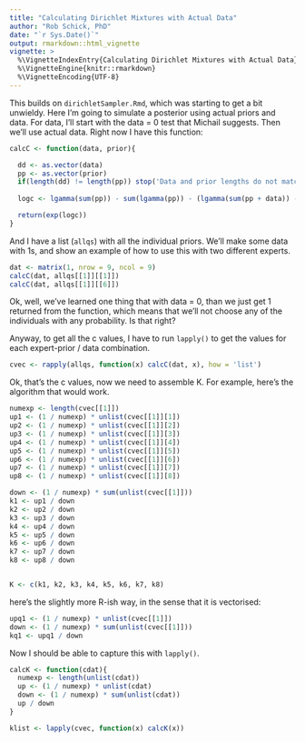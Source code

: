 ```yaml
---
title: "Calculating Dirichlet Mixtures with Actual Data"
author: "Rob Schick, PhD"
date: "`r Sys.Date()`"
output: rmarkdown::html_vignette
vignette: >
  %\VignetteIndexEntry{Calculating Dirichlet Mixtures with Actual Data}
  %\VignetteEngine{knitr::rmarkdown}
  %\VignetteEncoding{UTF-8}
---
```


This builds on `dirichletSampler.Rmd`, which was starting to get a bit unwieldy. Here I'm going to simulate a posterior using actual priors and data. For data, I'll start with the data = 0 test that Michail suggests. Then we'll use actual data. Right now I have this function:

```r
calcC <- function(data, prior){

  dd <- as.vector(data)
  pp <- as.vector(prior)
  if(length(dd) != length(pp)) stop('Data and prior lengths do not match')
   
  logc <- lgamma(sum(pp)) - sum(lgamma(pp)) - (lgamma(sum(pp + data)) - sum(lgamma(pp + data)))

  return(exp(logc))
}
```

And I have a list (`allqs`) with all the individual priors. We'll make some data with 1s, and show an example of how to use this with two different experts. 

```r
dat <- matrix(1, nrow = 9, ncol = 9)
calcC(dat, allqs[[1]][[1]])
calcC(dat, allqs[[1]][[6]])
```

Ok, well, we've learned one thing that with data = 0, than we just get 1 returned from the function, which means that we'll not choose any of the individuals with any probability. Is that right?

Anyway, to get all the c values, I have to run `lapply()` to get the values for each expert-prior / data combination.

```r
cvec <- rapply(allqs, function(x) calcC(dat, x), how = 'list')
```

Ok, that's the c values, now we need to assemble K. For example, here's the algorithm that would work.

```r
numexp <- length(cvec[[1]])
up1 <- (1 / numexp) * unlist(cvec[[1]][1])
up2 <- (1 / numexp) * unlist(cvec[[1]][2])
up3 <- (1 / numexp) * unlist(cvec[[1]][3])
up4 <- (1 / numexp) * unlist(cvec[[1]][4])
up5 <- (1 / numexp) * unlist(cvec[[1]][5])
up6 <- (1 / numexp) * unlist(cvec[[1]][6])
up7 <- (1 / numexp) * unlist(cvec[[1]][7])
up8 <- (1 / numexp) * unlist(cvec[[1]][8])

down <- (1 / numexp) * sum(unlist(cvec[[1]]))
k1 <- up1 / down
k2 <- up2 / down
k3 <- up3 / down
k4 <- up4 / down
k5 <- up5 / down
k6 <- up6 / down
k7 <- up7 / down
k8 <- up8 / down


K <- c(k1, k2, k3, k4, k5, k6, k7, k8)
```

here's the slightly more R-ish way, in the sense that it is vectorised:

```r
upq1 <- (1 / numexp) * unlist(cvec[[1]])
down <- (1 / numexp) * sum(unlist(cvec[[1]]))
kq1 <- upq1 / down
```

Now I should be able to capture this with `lapply()`.

```r
calcK <- function(cdat){
  numexp <- length(unlist(cdat))
  up <- (1 / numexp) * unlist(cdat)
  down <- (1 / numexp) * sum(unlist(cdat))
  up / down
}

klist <- lapply(cvec, function(x) calcK(x))
```

